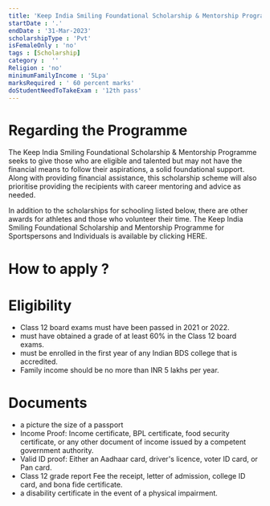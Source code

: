 ```yaml
---
title: 'Keep India Smiling Foundational Scholarship & Mentorship Programme for 3 Year Graduation 2022-23'
startDate : '.'
endDate : '31-Mar-2023'
scholarshipType : 'Pvt'
isFemaleOnly : 'no'
tags : [Scholarship]
category :  ''
Religion : 'no'
minimumFamilyIncome : '5Lpa'
marksRequired : ' 60 percent marks'
doStudentNeedToTakeExam : '12th pass'
---
```




# Regarding the Programme

The Keep India Smiling Foundational Scholarship & Mentorship Programme seeks to give those
who are eligible and talented but may not have the financial means to follow their aspirations, a solid foundational support. Along with providing financial assistance, 
this scholarship scheme will also prioritise providing the recipients with career mentoring and advice as needed.

In addition to the scholarships for schooling listed below, there are other awards for athletes and those who volunteer their time. The Keep India Smiling Foundational Scholarship and Mentorship Programme for Sportspersons and Individuals is available by clicking HERE.


# How to apply ?




# Eligibility
 - Class 12 board exams must have been passed in 2021 or 2022.
 - must have obtained a grade of at least 60% in the Class 12 board exams.
 - must be enrolled in the first year of any Indian BDS college that is accredited. 
 - Family income should be no more than INR 5 lakhs per year.




# Documents
 - a picture the size of a passport
 - Income Proof: Income certificate, BPL certificate, food security certificate, or any other document of income issued by a competent government authority. 
 - Valid ID proof: Either an Aadhaar card, driver's licence, voter ID card, or Pan card.
 - Class 12 grade report Fee the receipt, letter of admission, college ID card, and bona fide certificate.
 - a disability certificate in the event of a physical impairment.


